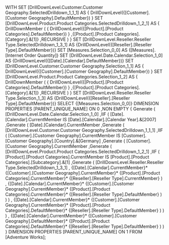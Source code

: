 WITH 
  SET [DrillDownLevel.Customer.Customer Geography.SelectedDrilldown_1_1_1] AS 
    {
      DrillDownLevel({[Customer].[Customer Geography].DefaultMember})
    } 
  SET [DrillDownLevel.Product.Product Categories.SelectedDrilldown_1_2_1] AS 
    {
      DrillDownMember
      (
        {
          DrillDownLevel({[Product].[Product Categories].DefaultMember})
        }
       ,{[Product].[Product Categories].[Category].&[1]}
       ,RECURSIVE
      )
    } 
  SET [DrillDownLevel.Reseller.Reseller Type.SelectedDrilldown_1_3_1] AS 
    {DrillDownLevel({[Reseller].[Reseller Type].DefaultMember})} 
  SET [Measures.Selection_0_0] AS 
    {[Measures].[Internet Order Quantity]} 
  SET [DrillDownLevel.Date.Calendar.Selection_1_0] AS 
    {DrillDownLevel({[Date].[Calendar].DefaultMember})} 
  SET [DrillDownLevel.Customer.Customer Geography.Selection_1_1] AS 
    {
      DrillDownLevel({[Customer].[Customer Geography].DefaultMember})
    } 
  SET [DrillDownLevel.Product.Product Categories.Selection_1_2] AS 
    {
      DrillDownMember
      (
        {
          DrillDownLevel({[Product].[Product Categories].DefaultMember})
        }
       ,{[Product].[Product Categories].[Category].&[1]}
       ,RECURSIVE
      )
    } 
  SET [DrillDownLevel.Reseller.Reseller Type.Selection_1_3] AS 
    {DrillDownLevel({[Reseller].[Reseller Type].DefaultMember})} 
SELECT 
  {[Measures.Selection_0_0]}
  DIMENSION PROPERTIES [PARENT_UNIQUE_NAME]  ON 0
 ,NON EMPTY 
    {
      Generate
      (
        [DrillDownLevel.Date.Calendar.Selection_1_0]
       ,IIF
        (
            [Date].[Calendar].CurrentMember
          IS 
            [Date].[Calendar].[Calendar Year].&[2007]
         ,Generate
          (
            [Date].[Calendar].CurrentMember
           ,Generate
            (
              [DrillDownLevel.Customer.Customer Geography.SelectedDrilldown_1_1_1]
             ,IIF
              (
                  [Customer].[Customer Geography].CurrentMember
                IS 
                  [Customer].[Customer Geography].[Country].&[Germany]
               ,Generate
                (
                  [Customer].[Customer Geography].CurrentMember
                 ,Generate
                  (
                    [DrillDownLevel.Product.Product Categories.SelectedDrilldown_1_2_1]
                   ,IIF
                    (
                        [Product].[Product Categories].CurrentMember
                      IS 
                        [Product].[Product Categories].[Subcategory].&[1]
                     ,Generate
                      (
                        [DrillDownLevel.Reseller.Reseller Type.SelectedDrilldown_1_3_1]
                       ,
                          {[Date].[Calendar].CurrentMember}*
                          {[Customer].[Customer Geography].CurrentMember}*
                          {[Product].[Product Categories].CurrentMember}*
                          {[Reseller].[Reseller Type].CurrentMember}
                      )
                     ,
                        {[Date].[Calendar].CurrentMember}*
                        {[Customer].[Customer Geography].CurrentMember}*
                        {[Product].[Product Categories].CurrentMember}*
                        {[Reseller].[Reseller Type].DefaultMember}
                    )
                  )
                )
               ,
                  {[Date].[Calendar].CurrentMember}*
                  {[Customer].[Customer Geography].CurrentMember}*
                  {[Product].[Product Categories].DefaultMember}*
                  {[Reseller].[Reseller Type].DefaultMember}
              )
            )
          )
         ,
            {[Date].[Calendar].CurrentMember}*
            {[Customer].[Customer Geography].DefaultMember}*
            {[Product].[Product Categories].DefaultMember}*
            {[Reseller].[Reseller Type].DefaultMember}
        )
      )
    }
  DIMENSION PROPERTIES [PARENT_UNIQUE_NAME]  ON 1
FROM [Adventure Works];